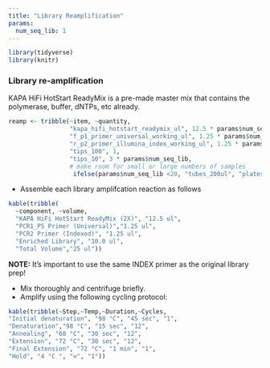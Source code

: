 ```yaml
---
title: "Library Reamplification"
params:
  num_seq_lib: 1
---
```

```r
library(tidyverse)
library(knitr)
```

### Library re-amplification
KAPA HiFi HotStart ReadyMix is a pre-made master mix that contains the polymerase, buffer, dNTPs, etc already.
```r
reamp <- tribble(~item, ~quantity,
                 "kapa_hifi_hotstart_readymix_ul", 12.5 * params$num_seq_lib,
                 "f_p1_primer_universal_working_ul", 1.25 * params$num_seq_lib,
                 "r_p2_primer_illumina_index_working_ul", 1.25 * params$num_seq_lib, 
                 "tips_100", 1,
                 "tips_10", 3 * params$num_seq_lib,
                 # make room for small or large numbers of samples
                  ifelse(params$num_seq_lib <20, "tubes_200ul", "plates"), ifelse(params$num_seq_lib < 20, params$num_seq_lib * 2, ceiling(params$num_seq_lib/96) * 2))
```
- Assemble each library amplifcation reaction as follows
```r
kable(tribble(
  ~component, ~volume,
  "KAPA HiFi HotStart ReadyMix (2X)", "12.5 ul",
  "PCR1_P5 Primer (Universal)","1.25 ul",
  "PCR2 Primer (Indexed)", "1.25 ul",
  "Enriched Library", "10.0 ul",
  "Total Volume","25 ul"))

```

**NOTE:** It's important to use the same INDEX primer as the original library prep!

- Mix thoroughly and centrifuge briefly.
- Amplify using the following cycling protocol:
```r
kable(tribble(~Step,~Temp,~Duration,~Cycles,
"Initial denaturation", "98 °C", "45 sec", "1",
"Denaturation","98 °C", "15 sec", "12",
"Annealing", "60 °C", "30 sec", "12",
"Extension", "72 °C", "30 sec", "12",
"Final Extension", "72 °C", "1 min", "1",
"Hold", "4 °C ", "∞", "1"))
```


